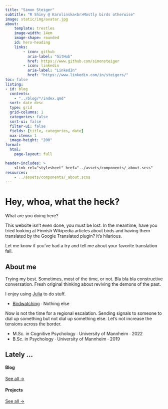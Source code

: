 ```yaml
---
title: "Simon Steiger"
subtitle: "R Shiny @ Karolinska<br>Mostly birds otherwise"
image: static/img/avatar.jpg
about:
    template: trestles
    image-width: 14em
    image-shape: rounded
    id: hero-heading
    links:
        - icon: github
          aria-label: "GitHub"
          href: https://www.github.com/simonsteiger
        - icon: linkedin
          aria-label: "LinkedIn"
          href: "https://www.linkedin.com/in/steigers/"
toc: false
listing:
- id: blog
  contents:
    - "../blog/*/index.qmd"
  sort: date desc
  type: grid
  grid-columns: 1
  categories: false
  sort-ui: false
  filter-ui: false
  fields: [title, categories, date]
  max-items: 1
  image-height: "200"
format:
  html:
    page-layout: full

header-includes: >
    <link rel="stylesheet" href="../assets/components/_about.scss"
resources:
    - ../assets/components/_about.scss
---
```


::: {#hero-heading}
# Hey, whoa, what the heck?

What are you doing here?

This website isn't even done, you must be lost. In the meantime, have you tried looking at Finnish Wikipedia articles about birds and having them translated by the Google Translated plugin? It's hilarious.

Let me know if you've had a try and tell me about your favorite translation fail.
:::

## About me

:::: {.grid}

::: {.g-col-6 #about-me-1}

Trying my best. Sometimes, most of the time, or not. Bla bla bla constructive conversation. Fresh original thinking about reviving the demons of the past.

I enjoy using [Julia](https://www.julialang.org) to do stuff.

<ul class="fa-ul">
   <li><span class="fa-li"><i class="fa-solid fa-certificate"></i></span><a href="https://ebird.org/profile/MTEyODY4NA/world">Birdwatching</a> ∙ Nothing else</li>
</ul>

:::

::: {.g-col-6 #about-me-2}
Now is not the time for a regional escalation. Sending signals to someone to dial up something but not dial up something else. Let's not increase the tensions across the border.

<ul class="fa-ul">
   <li><span class="fa-li"><i class="fa-solid fa-graduation-cap"></i></span>M.Sc. in Cognitive Psychology ∙ University of Mannheim ∙ 2022</li>
   <li><span class="fa-li"><i class="fa-solid fa-graduation-cap"></i></span>B.Sc. in Psychology ∙ University of Mannheim ∙ 2019</li>
</ul>

:::

::::

## Lately ...

:::: {.grid}

::: {.g-col-3}

#### Blog

::: {#blog}

:::

[See all &rarr;](../blog){.about-links .subtitle}

:::

::: {.g-col-3}

#### Projects

::: {#projects}

:::

[See all &rarr;](../index.qmd){.about-links .subtitle}

:::

::::